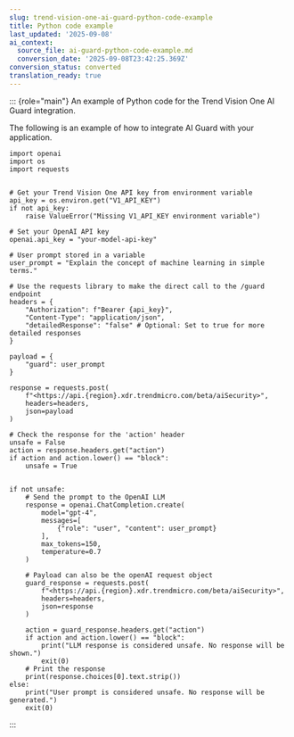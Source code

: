 ```yaml
---
slug: trend-vision-one-ai-guard-python-code-example
title: Python code example
last_updated: '2025-09-08'
ai_context:
  source_file: ai-guard-python-code-example.md
  conversion_date: '2025-09-08T23:42:25.369Z'
conversion_status: converted
translation_ready: true
---
```


::: {role="main"}
An example of Python code for the Trend Vision One AI Guard integration.

The following is an example of how to integrate AI Guard with your application.

``` codeblock
import openai
import os
import requests


# Get your Trend Vision One API key from environment variable
api_key = os.environ.get("V1_API_KEY")
if not api_key:
    raise ValueError("Missing V1_API_KEY environment variable")

# Set your OpenAI API key
openai.api_key = "your-model-api-key"

# User prompt stored in a variable
user_prompt = "Explain the concept of machine learning in simple terms."

# Use the requests library to make the direct call to the /guard endpoint
headers = {
    "Authorization": f"Bearer {api_key}",
    "Content-Type": "application/json",
    "detailedResponse": "false" # Optional: Set to true for more detailed responses
}

payload = {
    "guard": user_prompt
}

response = requests.post(
    f"<https://api.{region}.xdr.trendmicro.com/beta/aiSecurity>",
    headers=headers,
    json=payload
)

# Check the response for the 'action' header
unsafe = False
action = response.headers.get("action")
if action and action.lower() == "block":
    unsafe = True


if not unsafe:
    # Send the prompt to the OpenAI LLM
    response = openai.ChatCompletion.create(
        model="gpt-4",
        messages=[
            {"role": "user", "content": user_prompt}
        ],
        max_tokens=150,
        temperature=0.7
    )

    # Payload can also be the openAI request object
    guard_response = requests.post(
        f"<https://api.{region}.xdr.trendmicro.com/beta/aiSecurity>",
        headers=headers,
        json=response
    )

    action = guard_response.headers.get("action")
    if action and action.lower() == "block":
        print("LLM response is considered unsafe. No response will be shown.")
        exit(0)
    # Print the response
    print(response.choices[0].text.strip())
else:
    print("User prompt is considered unsafe. No response will be generated.")
    exit(0)
```
:::
